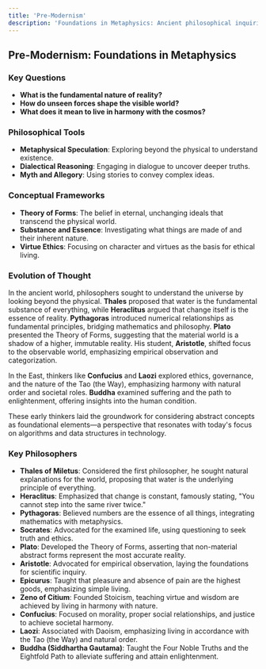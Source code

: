 ```yaml
---
title: 'Pre-Modernism'
description: 'Foundations in Metaphysics: Ancient philosophical inquiries about reality'
---
```


## Pre-Modernism: Foundations in Metaphysics

### Key Questions

- **What is the fundamental nature of reality?**
- **How do unseen forces shape the visible world?**
- **What does it mean to live in harmony with the cosmos?**

### Philosophical Tools

- **Metaphysical Speculation**: Exploring beyond the physical to understand existence.
- **Dialectical Reasoning**: Engaging in dialogue to uncover deeper truths.
- **Myth and Allegory**: Using stories to convey complex ideas.

### Conceptual Frameworks

- **Theory of Forms**: The belief in eternal, unchanging ideals that transcend the physical world.
- **Substance and Essence**: Investigating what things are made of and their inherent nature.
- **Virtue Ethics**: Focusing on character and virtues as the basis for ethical living.

### Evolution of Thought

In the ancient world, philosophers sought to understand the universe by looking beyond the physical. **Thales** proposed that water is the fundamental substance of everything, while **Heraclitus** argued that change itself is the essence of reality. **Pythagoras** introduced numerical relationships as fundamental principles, bridging mathematics and philosophy. **Plato** presented the Theory of Forms, suggesting that the material world is a shadow of a higher, immutable reality. His student, **Aristotle**, shifted focus to the observable world, emphasizing empirical observation and categorization.

In the East, thinkers like **Confucius** and **Laozi** explored ethics, governance, and the nature of the Tao (the Way), emphasizing harmony with natural order and societal roles. **Buddha** examined suffering and the path to enlightenment, offering insights into the human condition.

These early thinkers laid the groundwork for considering abstract concepts as foundational elements—a perspective that resonates with today's focus on algorithms and data structures in technology.

### Key Philosophers

- **Thales of Miletus**: Considered the first philosopher, he sought natural explanations for the world, proposing that water is the underlying principle of everything.
- **Heraclitus**: Emphasized that change is constant, famously stating, "You cannot step into the same river twice."
- **Pythagoras**: Believed numbers are the essence of all things, integrating mathematics with metaphysics.
- **Socrates**: Advocated for the examined life, using questioning to seek truth and ethics.
- **Plato**: Developed the Theory of Forms, asserting that non-material abstract forms represent the most accurate reality.
- **Aristotle**: Advocated for empirical observation, laying the foundations for scientific inquiry.
- **Epicurus**: Taught that pleasure and absence of pain are the highest goods, emphasizing simple living.
- **Zeno of Citium**: Founded Stoicism, teaching virtue and wisdom are achieved by living in harmony with nature.
- **Confucius**: Focused on morality, proper social relationships, and justice to achieve societal harmony.
- **Laozi**: Associated with Daoism, emphasizing living in accordance with the Tao (the Way) and natural order.
- **Buddha (Siddhartha Gautama)**: Taught the Four Noble Truths and the Eightfold Path to alleviate suffering and attain enlightenment. 